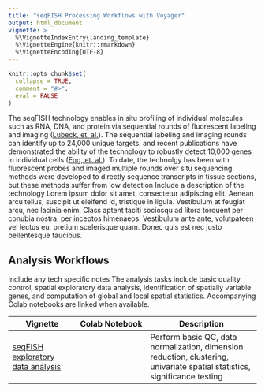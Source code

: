 ```yaml
---
title: "seqFISH Processing Workflows with Voyager"
output: html_document
vignette: >
  %\VignetteIndexEntry{landing_template}
  %\VignetteEngine{knitr::rmarkdown}
  %\VignetteEncoding{UTF-8}
---
```


```r
knitr::opts_chunk$set(
  collapse = TRUE,
  comment = "#>",
  eval = FALSE
)
```

The seqFISH technology enables in situ profiling of individual molecules such as RNA, DNA, and protein via sequential rounds of fluorescent labeling and imaging ([Lubeck, et. al.](https://doi.org/10.1038/nmeth.2892)). The sequential labeling and imaging rounds can identify up to 24,000 unique targets, and recent publications have demonstrated the ability of the technology to robustly detect 10,000 genes in individual cells ([Eng, et. al.](https://doi.org/10.1038/s41586-019-1049-y)). To date, the technolgy has been  with fluorescent probes and imaged multiple rounds over  situ sequencing methods were developed to directly sequence transcripts in tissue sections, but these methods suffer from low detection Include a description of the technology Lorem ipsum dolor sit amet, consectetur adipiscing elit. Aenean arcu tellus, suscipit ut eleifend id, tristique in ligula. Vestibulum at feugiat arcu, nec lacinia enim. Class aptent taciti sociosqu ad litora torquent per conubia nostra, per inceptos himenaeos. Vestibulum ante ante, volutpateen  vel lectus eu, pretium scelerisque quam. Donec quis est nec justo pellentesque faucibus.

## Analysis Workflows

Include any tech specific notes The analysis tasks include basic quality control, spatial exploratory data analysis, identification of spatially variable genes, and computation of global and local spatial statistics. Accompanying Colab notebooks are linked when available.

| Vignette          |   Colab Notebook   | Description                   |
|-------------------|:------------------:|-------------------------------|
| [seqFISH exploratory data analysis](https://pachterlab.github.io/voyager/articles/seqfish_basic.html) | | Perform basic QC, data normalization, dimension reduction, clustering, univariate spatial statistics, significance testing |